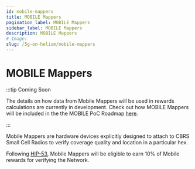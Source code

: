```yaml
---
id: mobile-mappers
title: MOBILE Mappers
pagination_label: MOBILE Mappers
sidebar_label: MOBILE Mappers
description: MOBILE Mappers
# Image:
slug: /5g-on-helium/mobile-mappers
---
```



# MOBILE Mappers

:::tip Coming Soon

The details on how data from Mobile Mappers will be used in rewards calculations are currently in
development. Check out how MOBILE Mappers will be included in the the MOBILE PoC Roadmap
[here](https://blog.helium.com/mobile-proof-of-coverage-the-road-ahead-73a25601a13d).

:::

Mobile Mappers are hardware devices explicitly designed to attach to CBRS Small Cell Radios to
verify coverage quality and location in a particular hex.

Following [HIP-53](https://github.com/helium/HIP/blob/main/0053-mobile-dao.md), Mobile Mappers will
be eligible to earn 10% of Mobile rewards for verifying the Network.
